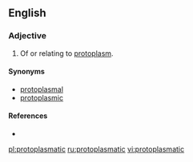 ==English==

===Adjective===
{{en-adj|-}}

# {{context|cytology|lang=en}} Of or relating to [[protoplasm]].

====Synonyms====
* [[protoplasmal]]
* [[protoplasmic]]

====References====
* {{R:Webster 1913}}

[[pl:protoplasmatic]]
[[ru:protoplasmatic]]
[[vi:protoplasmatic]]